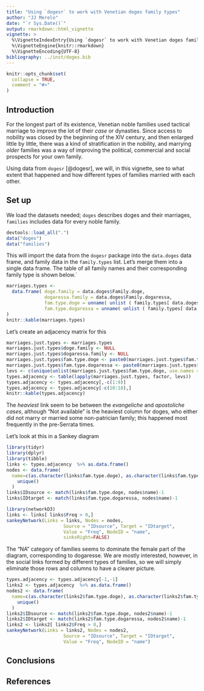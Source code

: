 ```yaml
---
title: "Using `dogesr` to work with Venetian doges family types"
author: "JJ Merelo"
date: "`r Sys.Date()`"
output: rmarkdown::html_vignette
vignette: >
  %\VignetteIndexEntry{Using `dogesr` to work with Venetian doges family types}
  %\VignetteEngine{knitr::rmarkdown}
  %\VignetteEncoding{UTF-8}
bibliography: ../inst/doges.bib
---
```


```r
knitr::opts_chunk$set(
  collapse = TRUE,
  comment = "#>"
)
```

## Introduction

For the longest part of its existence, Venetian noble families used tactical marriage to improve the lot of their *case* or dynasties. Since access to nobility was closed by the beginning of the XIV century, and then enlarged little by little, there was a kind of stratification in the nobility, and marrying *older* families was a way of improving the political, commercial and social prospects for your own family.

Using data from `dogesr` [@dogesr], we will, in this vignette, see to what extent that happened and how different types of families married with each other.

## Set up

We load the datasets needed; `doges` describes doges and their marriages, `families` includes data for every noble family.

```r
devtools::load_all(".")
data("doges")
data("families")
```

This will import the data from the `dogesr` package into the `data.doges` data frame, and family data in the `family.types` list. Let's merge them into a single data frame. The table of all family names and their corresponding family type is shown below.`

```r
marriages.types <- 
  data.frame( doge.family = data.doges$Family.doge,
              dogaressa.family = data.doges$Family.dogaressa,
              fam.type.doge = unname( unlist ( family.types[ data.doges$Family.doge ] )),
              fam.type.dogaressa = unname( unlist ( family.types[ data.doges$Family.dogaressa ] ))
)
knitr::kable(marriages.types)
```

Let's create an adjacency matrix for this

```r
marriages.just.types <- marriages.types
marriages.just.types$doge.family <- NULL
marriages.just.types$dogaressa.family <- NULL
marriages.just.types$fam.type.doge <- paste0(marriages.just.types$fam.type.doge,"♂")
marriages.just.types$fam.type.dogaressa <- paste0(marriages.just.types$fam.type.dogaressa,"♀")
levs <- c(unique(unlist(marriages.just.types$fam.type.doge, use.names = FALSE)),unique(unlist(marriages.just.types$fam.type.dogaressa, use.names = FALSE)))
types.adjacency <- table(lapply(marriages.just.types, factor, levs))
types.adjacency <- types.adjacency[,-c(1:9)]
types.adjacency <- types.adjacency[-c(10:18),]
knitr::kable(types.adjacency)
```

The *heaviest* link seem to be between the *evangeliche* and *apostoliche* *cases*, although "Not available" is the heaviest column for doges, who either did not marry or married some non-patrician family; this happened most frequently in the pre-Serrata times.

Let's look at this in a Sankey diagram

```r
library(tidyr)
library(dplyr)
library(tibble)
links <- types.adjacency  %>% as.data.frame() 
nodes <- data.frame(
  name=c(as.character(links$fam.type.doge), as.character(links$fam.type.dogaressa)) %>% 
    unique()
  )
links$IDsource <- match(links$fam.type.doge, nodes$name)-1 
links$IDtarget <- match(links$fam.type.dogaressa, nodes$name)-1

library(networkD3)
links <- links[ links$Freq > 0,]
sankeyNetwork(Links = links, Nodes = nodes,
                     Source = "IDsource", Target = "IDtarget",
                     Value = "Freq", NodeID = "name", 
                     sinksRight=FALSE)
```

The "NA" category of families seems to dominate the female part of the diagram, corresponding to dogaresse. We are mostly interested, however, in the social links formed by different types of families, so we will simply eliminate those rows and columns to have a clearer picture.

```r
types.adjacency <- types.adjacency[-1,-1]
links2 <- types.adjacency  %>% as.data.frame() 
nodes2 <- data.frame(
  name=c(as.character(links2$fam.type.doge), as.character(links2$fam.type.dogaressa)) %>% 
    unique()
  )
links2$IDsource <- match(links2$fam.type.doge, nodes2$name)-1 
links2$IDtarget <- match(links2$fam.type.dogaressa, nodes2$name)-1
links2 <- links2[ links2$Freq > 0,]
sankeyNetwork(Links = links2, Nodes = nodes2,
                     Source = "IDsource", Target = "IDtarget",
                     Value = "Freq", NodeID = "name")
```

## Conclusions


## References
